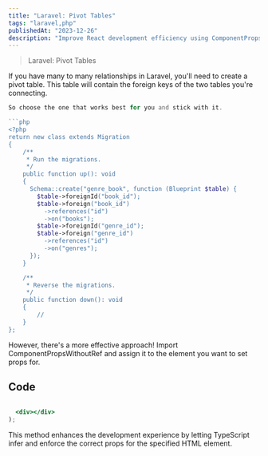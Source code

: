 ```yaml
---
title: "Laravel: Pivot Tables"
tags: "laravel,php"
publishedAt: "2023-12-26"
description: "Improve React development efficiency using ComponentPropsWithoutRef."
---
```


> Laravel: Pivot Tables

If you have many to many relationships in Laravel, you'll need to create a pivot table. This table will contain the foreign keys of the two tables you're connecting.

```php
So choose the one that works best for you and stick with it.

```php
<?php
return new class extends Migration
{
    /**
     * Run the migrations.
     */
    public function up(): void
    {
      Schema::create("genre_book", function (Blueprint $table) {
        $table->foreignId("book_id");
        $table->foreign("book_id")
          ->references("id")
          ->on("books");
        $table->foreignId("genre_id");
        $table->foreign("genre_id")
          ->references("id")
          ->on("genres");
      });
    }

    /**
     * Reverse the migrations.
     */
    public function down(): void
    {
        //
    }
};
```

However, there's a more effective approach! Import ComponentPropsWithoutRef and assign it to the element you want to set props for.

## Code

```jsx

  <div></div>
);
```

This method enhances the development experience by letting TypeScript infer and enforce the correct props for the specified HTML element.
